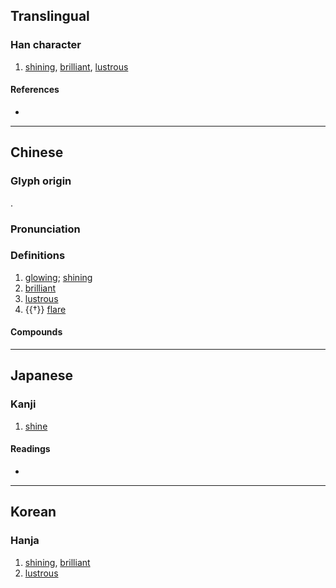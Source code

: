 {{also|烉|焕}}
{{character info/new}}
==Translingual==

===Han character===
{{Han char|rn=86|rad=火|as=09|sn=13|four=97834|canj=FNBK|ids=⿰火奐}}

# [[shining]], [[brilliant]], [[lustrous]]

====References====
* {{Han ref|kx=0677.330|dkj=19224|dj=1089.010|hdz=32219.051|uh=7165|ud=29029|bh=B7D8|bd=47064}}

----

==Chinese==
{{zh-forms|s=焕}}

===Glyph origin===
{{Han etym}}
{{Han compound|火|奐|ls=psc|c1=s|c2=p|t1=fire}}.

===Pronunciation===
{{zh-pron
|m=huàn
|c=wun6
|md=huɑŋ212
|mn=hoàn/twv:hoān
|mc=y
|oc=y
|cat=
}}

===Definitions===
{{zh-hanzi}}

# [[glowing]]; [[shining]]
# [[brilliant]]
# [[lustrous]]
# {{†}} [[flare]]

====Compounds====
{{zh-der|容光煥發|炳煥|煥別|煥然|煥然一新|煥然冰釋|煥煥|煥發|煥綺|煥赫|眴煥|神采煥發|精神煥發|英姿煥發|袁崇煥|顯煥|小煥嶺}}

----

==Japanese==

===Kanji===
{{ja-kanji|grade=|rs=火09}}

# [[shine]]

====Readings====
* {{ja-readings
|goon=かん
|kanon=かん
|kun=あき-らか}}

----

==Korean==

===Hanja===
{{ko-hanja|hangeul=환|eumhun=|rv=hwan|mr=hwan|y=hwan}}

# [[shining]], [[brilliant]]
# [[lustrous]]